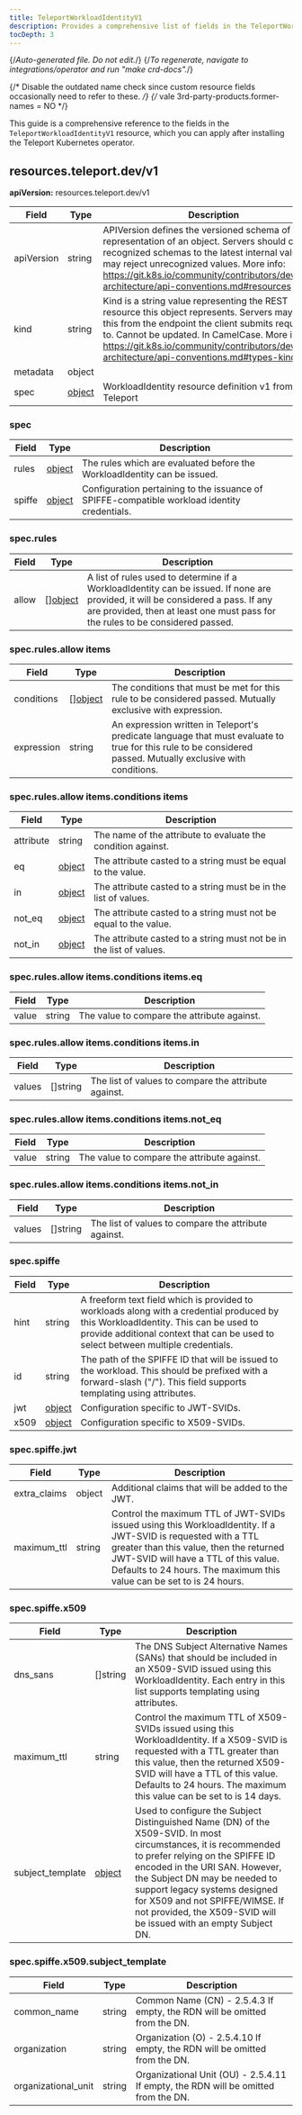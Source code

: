 ```yaml
---
title: TeleportWorkloadIdentityV1
description: Provides a comprehensive list of fields in the TeleportWorkloadIdentityV1 resource available through the Teleport Kubernetes operator
tocDepth: 3
---
```


{/*Auto-generated file. Do not edit.*/}
{/*To regenerate, navigate to integrations/operator and run "make crd-docs".*/}

{/* Disable the outdated name check since custom resource fields occasionally
need to refer to these. */}
{/* vale 3rd-party-products.former-names = NO */}

This guide is a comprehensive reference to the fields in the `TeleportWorkloadIdentityV1`
resource, which you can apply after installing the Teleport Kubernetes operator.


## resources.teleport.dev/v1

**apiVersion:** resources.teleport.dev/v1

|Field|Type|Description|
|---|---|---|
|apiVersion|string|APIVersion defines the versioned schema of this representation of an object. Servers should convert recognized schemas to the latest internal value, and may reject unrecognized values. More info: https://git.k8s.io/community/contributors/devel/sig-architecture/api-conventions.md#resources|
|kind|string|Kind is a string value representing the REST resource this object represents. Servers may infer this from the endpoint the client submits requests to. Cannot be updated. In CamelCase. More info: https://git.k8s.io/community/contributors/devel/sig-architecture/api-conventions.md#types-kinds|
|metadata|object||
|spec|[object](#spec)|WorkloadIdentity resource definition v1 from Teleport|

### spec

|Field|Type|Description|
|---|---|---|
|rules|[object](#specrules)|The rules which are evaluated before the WorkloadIdentity can be issued.|
|spiffe|[object](#specspiffe)|Configuration pertaining to the issuance of SPIFFE-compatible workload identity credentials.|

### spec.rules

|Field|Type|Description|
|---|---|---|
|allow|[][object](#specrulesallow-items)|A list of rules used to determine if a WorkloadIdentity can be issued. If none are provided, it will be considered a pass. If any are provided, then at least one must pass for the rules to be considered passed.|

### spec.rules.allow items

|Field|Type|Description|
|---|---|---|
|conditions|[][object](#specrulesallow-itemsconditions-items)|The conditions that must be met for this rule to be considered passed.  Mutually exclusive with expression.|
|expression|string|An expression written in Teleport's predicate language that must evaluate to true for this rule to be considered passed.  Mutually exclusive with conditions.|

### spec.rules.allow items.conditions items

|Field|Type|Description|
|---|---|---|
|attribute|string|The name of the attribute to evaluate the condition against.|
|eq|[object](#specrulesallow-itemsconditions-itemseq)|The attribute casted to a string must be equal to the value.|
|in|[object](#specrulesallow-itemsconditions-itemsin)|The attribute casted to a string must be in the list of values.|
|not_eq|[object](#specrulesallow-itemsconditions-itemsnot_eq)|The attribute casted to a string must not be equal to the value.|
|not_in|[object](#specrulesallow-itemsconditions-itemsnot_in)|The attribute casted to a string must not be in the list of values.|

### spec.rules.allow items.conditions items.eq

|Field|Type|Description|
|---|---|---|
|value|string|The value to compare the attribute against.|

### spec.rules.allow items.conditions items.in

|Field|Type|Description|
|---|---|---|
|values|[]string|The list of values to compare the attribute against.|

### spec.rules.allow items.conditions items.not_eq

|Field|Type|Description|
|---|---|---|
|value|string|The value to compare the attribute against.|

### spec.rules.allow items.conditions items.not_in

|Field|Type|Description|
|---|---|---|
|values|[]string|The list of values to compare the attribute against.|

### spec.spiffe

|Field|Type|Description|
|---|---|---|
|hint|string|A freeform text field which is provided to workloads along with a credential produced by this WorkloadIdentity. This can be used to provide additional context that can be used to select between multiple credentials.|
|id|string|The path of the SPIFFE ID that will be issued to the workload.  This should be prefixed with a forward-slash ("/").  This field supports templating using attributes.|
|jwt|[object](#specspiffejwt)|Configuration specific to JWT-SVIDs.|
|x509|[object](#specspiffex509)|Configuration specific to X509-SVIDs.|

### spec.spiffe.jwt

|Field|Type|Description|
|---|---|---|
|extra_claims|object|Additional claims that will be added to the JWT.|
|maximum_ttl|string|Control the maximum TTL of JWT-SVIDs issued using this WorkloadIdentity.  If a JWT-SVID is requested with a TTL greater than this value, then the returned JWT-SVID will have a TTL of this value.  Defaults to 24 hours. The maximum this value can be set to is 24 hours.|

### spec.spiffe.x509

|Field|Type|Description|
|---|---|---|
|dns_sans|[]string|The DNS Subject Alternative Names (SANs) that should be included in an X509-SVID issued using this WorkloadIdentity.  Each entry in this list supports templating using attributes.|
|maximum_ttl|string|Control the maximum TTL of X509-SVIDs issued using this WorkloadIdentity.  If a X509-SVID is requested with a TTL greater than this value, then the returned X509-SVID will have a TTL of this value.  Defaults to 24 hours. The maximum this value can be set to is 14 days.|
|subject_template|[object](#specspiffex509subject_template)|Used to configure the Subject Distinguished Name (DN) of the X509-SVID.  In most circumstances, it is recommended to prefer relying on the SPIFFE ID encoded in the URI SAN. However, the Subject DN may be needed to support legacy systems designed for X509 and not SPIFFE/WIMSE.  If not provided, the X509-SVID will be issued with an empty Subject DN.|

### spec.spiffe.x509.subject_template

|Field|Type|Description|
|---|---|---|
|common_name|string|Common Name (CN) - 2.5.4.3 If empty, the RDN will be omitted from the DN.|
|organization|string|Organization (O) - 2.5.4.10 If empty, the RDN will be omitted from the DN.|
|organizational_unit|string|Organizational Unit (OU) - 2.5.4.11 If empty, the RDN will be omitted from the DN.|


